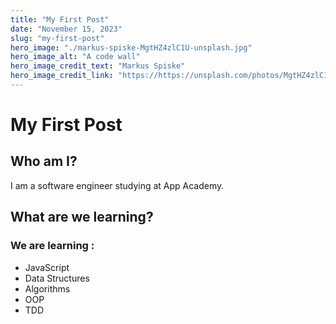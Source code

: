 ```yaml
---
title: "My First Post"
date: "November 15, 2023"
slug: "my-first-post"
hero_image: "./markus-spiske-MgtHZ4zlC1U-unsplash.jpg"
hero_image_alt: "A code wall"
hero_image_credit_text: "Markus Spiske"
hero_image_credit_link: "https://https://unsplash.com/photos/MgtHZ4zlC1U"
---
```

# My First Post

## Who am I?

I am a software engineer studying at App Academy. 

## What are we learning?

### We are learning :

* JavaScript
* Data Structures
* Algorithms
* OOP
* TDD
